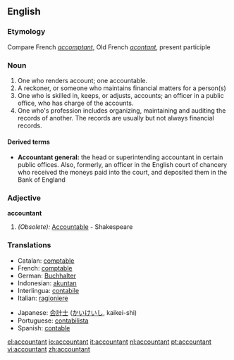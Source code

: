 ==English==

===Etymology===
Compare French ''[[accomptant]]'', Old French ''[[acontant]]'', present participle

===Noun===
{{en-noun-reg}}

# One who renders account; one accountable.
# A reckoner, or someone who maintains financial matters for a person(s)
# One who is skilled in, keeps, or adjusts, accounts; an officer in a public office, who has charge of the accounts.
# One who's profession includes organizing, maintaining and auditing the records of another.  The records are usually but not always financial records.

====Derived terms====
*'''Accountant general:''' the head or superintending accountant in certain public offices. Also, formerly, an officer in the English court of chancery who received the moneys paid into the court, and deposited them in the Bank of England

===Adjective===
'''accountant'''

# ''(Obsolete):'' [[Accountable]] - Shakespeare

===Translations===
{{top}}
*Catalan: [[comptable]]
*French: [[comptable]]
*German: [[Buchhalter]]
*Indonesian: [[akuntan]]
*Interlingua: [[contabile]]
*Italian: [[ragioniere]]
{{mid}}
*Japanese: [[会計士]] ([[かいけいし]], kaikei-shi)
*Portuguese: [[contabilista]]
*Spanish: [[contable]]
{{bottom}}

[[el:accountant]]
[[io:accountant]]
[[it:accountant]]
[[nl:accountant]]
[[pt:accountant]]
[[vi:accountant]]
[[zh:accountant]]